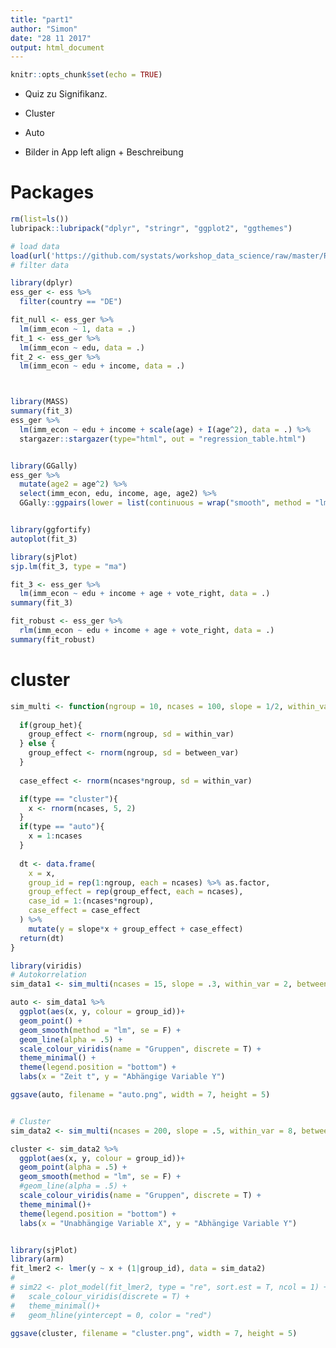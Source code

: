 ```yaml
---
title: "part1"
author: "Simon"
date: "28 11 2017"
output: html_document
---
```


```r
knitr::opts_chunk$set(echo = TRUE)
```

* Quiz zu Signifikanz.

* Cluster
* Auto

* Bilder in App left align + Beschreibung


# Packages
```r
rm(list=ls())
lubripack::lubripack("dplyr", "stringr", "ggplot2", "ggthemes")
```

```r
# load data
load(url('https://github.com/systats/workshop_data_science/raw/master/Rnotebook/data/ess_workshop.Rdata'))
# filter data

library(dplyr)
ess_ger <- ess %>%
  filter(country == "DE")
```



```r

fit_null <- ess_ger %>%
  lm(imm_econ ~ 1, data = .)
fit_1 <- ess_ger %>%
  lm(imm_econ ~ edu, data = .)
fit_2 <- ess_ger %>%
  lm(imm_econ ~ edu + income, data = .)



library(MASS)
summary(fit_3)
ess_ger %>%
  lm(imm_econ ~ edu + income + scale(age) + I(age^2), data = .) %>%
  stargazer::stargazer(type="html", out = "regression_table.html")


library(GGally)
ess_ger %>% 
  mutate(age2 = age^2) %>%
  select(imm_econ, edu, income, age, age2) %>%
  GGally::ggpairs(lower = list(continuous = wrap("smooth", method = "lm", color = "red")))


library(ggfortify)
autoplot(fit_3)

library(sjPlot)
sjp.lm(fit_3, type = "ma")
```

```r
fit_3 <- ess_ger %>%
  lm(imm_econ ~ edu + income + age + vote_right, data = .)
summary(fit_3)
```

```r
fit_robust <- ess_ger %>%
  rlm(imm_econ ~ edu + income + age + vote_right, data = .)
summary(fit_robust)
```

# cluster

```r

sim_multi <- function(ngroup = 10, ncases = 100, slope = 1/2, within_var = 1, between_var = 3, type = "auto", group_het = T){
  
  if(group_het){
    group_effect <- rnorm(ngroup, sd = within_var)
  } else {
    group_effect <- rnorm(ngroup, sd = between_var)
  }
  
  case_effect <- rnorm(ncases*ngroup, sd = within_var)

  if(type == "cluster"){
    x <- rnorm(ncases, 5, 2)
  } 
  if(type == "auto"){
    x = 1:ncases
  }
  
  dt <- data.frame(
    x = x,
    group_id = rep(1:ngroup, each = ncases) %>% as.factor,
    group_effect = rep(group_effect, each = ncases),
    case_id = 1:(ncases*ngroup),
    case_effect = case_effect
  ) %>%
    mutate(y = slope*x + group_effect + case_effect)
  return(dt)
}

library(viridis)
# Autokorrelation
sim_data1 <- sim_multi(ncases = 15, slope = .3, within_var = 2, between_var = 10, ngroup = 7, group_het = F)

auto <- sim_data1 %>%
  ggplot(aes(x, y, colour = group_id))+
  geom_point() +
  geom_smooth(method = "lm", se = F) +
  geom_line(alpha = .5) +
  scale_colour_viridis(name = "Gruppen", discrete = T) +
  theme_minimal() +
  theme(legend.position = "bottom") +
  labs(x = "Zeit t", y = "Abhängige Variable Y")

ggsave(auto, filename = "auto.png", width = 7, height = 5)


# Cluster
sim_data2 <- sim_multi(ncases = 200, slope = .5, within_var = 8, between_var = 10, ngroup = 5, type = "cluster")

cluster <- sim_data2 %>%
  ggplot(aes(x, y, colour = group_id))+
  geom_point(alpha = .5) +
  geom_smooth(method = "lm", se = F) +
  #geom_line(alpha = .5) +
  scale_colour_viridis(name = "Gruppen", discrete = T) +
  theme_minimal()+
  theme(legend.position = "bottom") +
  labs(x = "Unabhängige Variable X", y = "Abhängige Variable Y")


library(sjPlot)
library(arm)
fit_lmer2 <- lmer(y ~ x + (1|group_id), data = sim_data2)
# 
# sim22 <- plot_model(fit_lmer2, type = "re", sort.est = T, ncol = 1) +
#   scale_colour_viridis(discrete = T) +
#   theme_minimal()+ 
#   geom_hline(yintercept = 0, color = "red") 

ggsave(cluster, filename = "cluster.png", width = 7, height = 5)
```